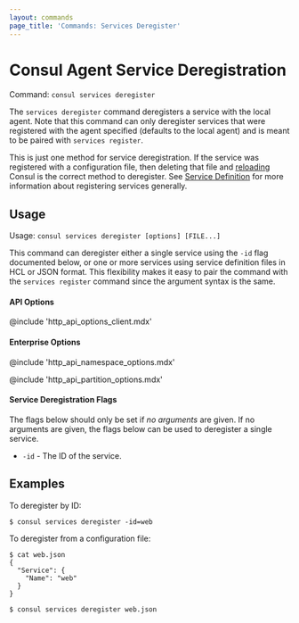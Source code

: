 ```yaml
---
layout: commands
page_title: 'Commands: Services Deregister'
---
```


# Consul Agent Service Deregistration

Command: `consul services deregister`

The `services deregister` command deregisters a service with the local agent.
Note that this command can only deregister services that were registered
with the agent specified (defaults to the local agent) and is meant to
be paired with `services register`.

This is just one method for service deregistration. If the service was
registered with a configuration file, then deleting that file and
[reloading](/commands/reload) Consul is the correct method to
deregister. See [Service Definition](/docs/discovery/services) for more
information about registering services generally.

## Usage

Usage: `consul services deregister [options] [FILE...]`

This command can deregister either a single service using the `-id` flag
documented below, or one or more services using service definition files
in HCL or JSON format.
This flexibility makes it easy to pair the command with the
`services register` command since the argument syntax is the same.

#### API Options

@include 'http_api_options_client.mdx'

#### Enterprise Options

@include 'http_api_namespace_options.mdx'

@include 'http_api_partition_options.mdx'

#### Service Deregistration Flags

The flags below should only be set if _no arguments_ are given. If no
arguments are given, the flags below can be used to deregister a single
service.

- `-id` - The ID of the service.

## Examples

To deregister by ID:

```shell-session
$ consul services deregister -id=web
```

To deregister from a configuration file:

```shell-session
$ cat web.json
{
  "Service": {
    "Name": "web"
  }
}

$ consul services deregister web.json
```
